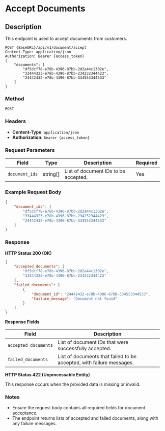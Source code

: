 # Accept Documents

## Description
This endpoint is used to accept documents from customers.

```http
POST {BaseURL}/api/v1/document/accept
Content-Type: application/json
Authorization: Bearer {access_token}
{
    "documents": [
        "df5dcf78-e78b-4396-87bb-2d2a44c1302e",
        "33444323-e78b-4396-87bb-234232344423",
        "24442432-e78b-4396-87bb-334553344533"
    ]
}
```
### Method 
`POST`

### Headers
- **Content-Type**: `application/json`
- **Authorization**: `Bearer {access_token}`

### Request Parameters

| Field            | Type     | Description                          | Required |
|------------------|----------|--------------------------------------|----------|
| `document_ids`   | string[] | List of document IDs to be accepted. | Yes      |

### Example Request Body

```json
{
    "document_ids": [
        "df5dcf78-e78b-4396-87bb-2d2a44c1302e",
        "33444323-e78b-4396-87bb-234232344423",
        "24442432-e78b-4396-87bb-334553344533"
    ]
}
```

### Response

**HTTP Status 200 (OK)**

```json
{
    "accepted_documents": [
        "df5dcf78-e78b-4396-87bb-2d2a44c1302e",
        "33444323-e78b-4396-87bb-234232344423"
    ],
    "failed_documents": [
        {
            "document_id": "24442432-e78b-4396-87bb-334553344533",
            "failure_message": "Document not found"
        }
    ]
}
```

**Response Fields**

| Field               | Description                                                |
|---------------------|------------------------------------------------------------|
| `accepted_documents`| List of document IDs that were successfully accepted.      |
| `failed_documents`  | List of documents that failed to be accepted, with failure messages. |

**HTTP Status 422 (Unprocessable Entity)**

This response occurs when the provided data is missing or invalid.

### Notes
- Ensure the request body contains all required fields for document acceptance.
- The endpoint returns lists of accepted and failed documents, along with any failure messages.
